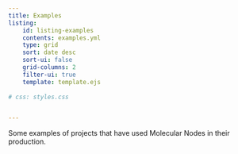 ```yaml
---
title: Examples
listing: 
    id: listing-examples
    contents: examples.yml
    type: grid
    sort: date desc
    sort-ui: false
    grid-columns: 2
    filter-ui: true
    template: template.ejs
    
# css: styles.css


---
```


Some examples of projects that have used Molecular Nodes in their production.

::: {#listing-examples}
:::
